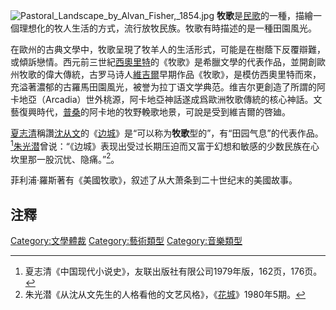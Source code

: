 {{for|同名画家|牧歌 (画家)}}
[[File:Pastoral_Landscape_by_Alvan_Fisher,_1854.jpg|thumb]]
'''牧歌'''是[[民歌|民歌]]的一種，描繪一個理想化的牧人生活的方式，流行放牧民族。牧歌有時描述的是一種田園風光。

在歐州的古典文學中，牧歌呈現了牧羊人的生活形式，可能是在樹蔭下反覆辯難，或傾訴戀情。西元前三世紀[[西奧里特|西奧里特]]的《牧歌》是希臘文學的代表作品，並開創歐州牧歌的偉大傳統，古罗马诗人[[維吉爾|維吉爾]]早期作品《牧歌》，是模仿西奧里特而來，充溢著濃郁的古羅馬田園風光，被誉为拉丁语文学典范。维吉尔更創造了所謂的阿卡地亞（Arcadia）世外桃源，阿卡地亞神話遂成爲歐洲牧歌傳統的核心神話。文藝復興時代，[[普桑|普桑]]的阿卡地的牧野輓歌地景，可說是受到維吉爾的啓廸。

[[夏志清|夏志清]]稱讚[[沈从文|沈从文]]的《[[边城_(小说)|边城]]》是“可以称为'''牧歌'''型的”，有“田园气息”的代表作品。<ref>夏志清《中国现代小说史》，友联出版社有限公司1979年版，162页，176页。</ref>[[朱光潜|朱光潜]]曾说：“《边城》表现出受过长期压迫而又富于幻想和敏感的少数民族在心坎里那一股沉忧、隐痛。”<ref>朱光潜《从沈从文先生的人格看他的文艺风格》，《[[花城_(杂志)|花城]]》1980年5期。</ref>。

菲利浦·羅斯著有《美國牧歌》，叙述了从大萧条到二十世纪末的美國故事。

== 注釋 ==
{{reflist}}

[[Category:文學體裁|Category:文學體裁]]
[[Category:藝術類型|Category:藝術類型]]
[[Category:音樂類型|Category:音樂類型]]